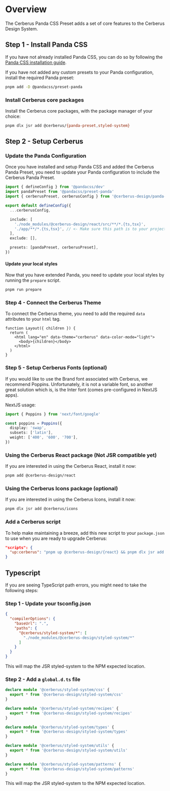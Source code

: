 
# Overview

The Cerberus Panda CSS Preset adds a set of core features to the Cerberus Design System.

<NoteAdmonition description="This guide assumes you are familiar with Panda CSS. If you are not, please take a moment to familiarize yourself with the framework." />

## Step 1 - Install Panda CSS

If you have not already installed Panda CSS, you can do so by following the [Panda CSS installation guide](https://panda-css.com/docs/installation/nextjs).

If you have not added any custom presets to your Panda configuration, install the required Panda preset:

```bash
pnpm add -D @pandacss/preset-panda
```

### Install Cerberus core packages

Install the Cerberus core packages, with the package manager of your choice:

```bash
pnpm dlx jsr add @cerberus/{panda-preset,styled-system}
```

## Step 2 - Setup Cerberus

### Update the Panda Configuration

Once you have installed and setup Panda CSS and added the Cerberus Panda Preset, you need to update your Panda configuration to include the Cerberus Panda Preset.

```ts title="panda.config.ts"
import { defineConfig } from '@pandacss/dev'
import pandaPreset from '@pandacss/preset-panda'
import { cerberusPreset, cerberusConfig } from '@cerberus-design/panda-preset'

export default defineConfig({
  ...cerberusConfig,

  include: [
    './node_modules/@cerberus-design/react/src/**/*.{ts,tsx}',
    './app/**/*.{ts,tsx}', // <- Make sure this path is to your project
  ],
  exclude: [],

  presets: [pandaPreset, cerberusPreset],
})

```

#### Update your local styles

Now that you have extended Panda, you need to update your local styles by running the `prepare` script.

```bash
pnpm run prepare
```

<NoteAdmonition description="Adding Cerberus will add add a new importMap pointing to '@cerberus/styled-system'. This is the new path you will need to use for all your Panda references." />

### Step 4 - Connect the Cerberus Theme

To connect the Cerberus theme, you need to add the required `data` attributes to your `html` tag.

```tsx title="app/layout.tsx" {3}
function Layout({ children }) {
  return (
    <html lang="en" data-theme="cerberus" data-color-mode="light">
      <body>{children}</body>
    </html>
  )
}
```

### Step 5 - Setup Cerberus Fonts (optional)

If you would like to use the Brand font associated with Cerberus, we recommend Poppins. Unfortunately, it is not a variable font, so another great solution which is, is the Inter font (comes pre-configured in NextJS apps).

NextJS usage:

```ts title="app/layout.tsx"
import { Poppins } from 'next/font/google'

const poppins = Poppins({
  display: 'swap',
  subsets: ['latin'],
  weight: ['400', '600', '700'],
})
```

### Using the Cerberus React package (Not JSR compatible yet)

If you are interested in using the Cerberus React, install it now:

```bash
pnpm add @cerberus-design/react
```

### Using the Cerberus Icons package (optional)

If you are interested in using the Cerberus Icons, install it now:

```bash
pnpm dlx jsr add @cerberus/icons
```

<NoteAdmonition description="The Cerberus React library is icon-agnostic which means you can combine any icon library with it." />

### Add a Cerberus script

To help make maintaining a breeze, add this new script to your `package.json` to use when you are ready to upgrade Cerberus:

```json title="package.json"
"scripts": {
  "up:cerberus": "pnpm up @cerberus-design/{react} && pnpm dlx jsr add @cerberus/{panda-preset,styled-system,icons}"
}
```

## Typescript

If you are seeing TypeScript path errors, you might need to take the following steps:

### Step 1 - Update your tsconfig.json

```json title="tsconfig.json"
{
  "compilerOptions": {
    "baseUrl": ".",
    "paths": {
      "@cerberus/styled-system/*": [
        "./node_modules/@cerberus-design/styled-system/*"
      ]
    }
  }
}
```
This will map the JSR styled-system to the NPM expected location.

### Step 2 - Add a `global.d.ts` file

```ts title="global.d.ts"
declare module '@cerberus/styled-system/css' {
  export * from '@cerberus-design/styled-system/css'
}

declare module '@cerberus/styled-system/recipes' {
  export * from '@cerberus-design/styled-system/recipes'
}

declare module '@cerberus/styled-system/types' {
  export * from '@cerberus-design/styled-system/types'
}

declare module '@cerberus/styled-system/utils' {
  export * from '@cerberus-design/styled-system/utils'
}

declare module '@cerberus/styled-system/patterns' {
  export * from '@cerberus-design/styled-system/patterns'
}
```
This will map the JSR styled-system to the NPM expected location.
